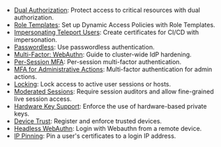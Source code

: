 - [Dual Authorization](../access-controls/guides/dual-authz.mdx): Protect access to critical resources with dual authorization.
- [Role Templates](../access-controls/guides/role-templates.mdx): Set up Dynamic Access Policies with Role Templates.
- [Impersonating Teleport Users](../access-controls/guides/impersonation.mdx): Create certificates for CI/CD with impersonation.
- [Passwordless](../access-controls/guides/passwordless.mdx): Use passwordless authentication.
- [Multi-Factor: WebAuthn](../access-controls/guides/webauthn.mdx): Guide to cluster-wide IdP hardening.
- [Per-Session MFA](../access-controls/guides/per-session-mfa.mdx): Per-session multi-factor authentication.
- [MFA for Administrative Actions](../access-controls/guides/mfa-for-admin-actions.mdx): Multi-factor authentication for admin actions.
- [Locking](../access-controls/guides/locking.mdx): Lock access to active user sessions or hosts.
- [Moderated Sessions](../access-controls/guides/moderated-sessions.mdx): Require session auditors and allow fine-grained live session access.
- [Hardware Key Support](../access-controls/guides/hardware-key-support.mdx): Enforce the use of hardware-based private keys.
- [Device Trust](../access-controls/device-trust/guide.mdx): Register and enforce trusted devices.
- [Headless WebAuthn](../access-controls/guides/headless.mdx): Login with Webauthn from a remote device.
- [IP Pinning](../access-controls/guides/ip-pinning.mdx): Pin a user's certificates to a login IP address.
